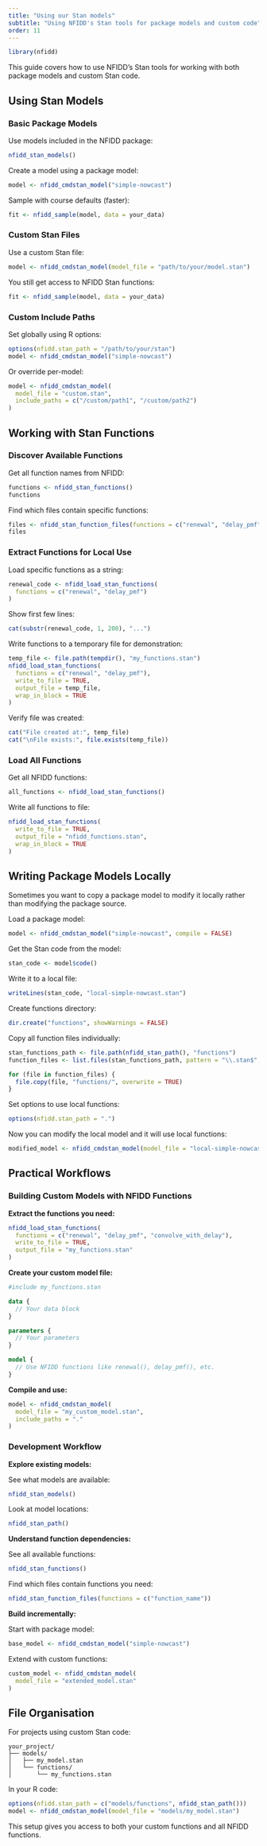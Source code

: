 ```yaml
---
title: "Using our Stan models"
subtitle: "Using NFIDD's Stan tools for package models and custom code"
order: 11
---
```


```r
library(nfidd)
```

This guide covers how to use NFIDD's Stan tools for working with both package models and custom Stan code.

## Using Stan Models

### Basic Package Models

Use models included in the NFIDD package:

```r
nfidd_stan_models()
```

Create a model using a package model:

```r
model <- nfidd_cmdstan_model("simple-nowcast")
```

Sample with course defaults (faster):

```r
fit <- nfidd_sample(model, data = your_data)
```

### Custom Stan Files

Use a custom Stan file:

```r
model <- nfidd_cmdstan_model(model_file = "path/to/your/model.stan")
```

You still get access to NFIDD Stan functions:

```r
fit <- nfidd_sample(model, data = your_data)
```

### Custom Include Paths

Set globally using R options:

```r
options(nfidd.stan_path = "/path/to/your/stan")
model <- nfidd_cmdstan_model("simple-nowcast")
```

Or override per-model:

```r
model <- nfidd_cmdstan_model(
  model_file = "custom.stan",
  include_paths = c("/custom/path1", "/custom/path2")
)
```

## Working with Stan Functions

### Discover Available Functions

Get all function names from NFIDD:

```r
functions <- nfidd_stan_functions()
functions
```

Find which files contain specific functions:

```r
files <- nfidd_stan_function_files(functions = c("renewal", "delay_pmf"))
files
```

### Extract Functions for Local Use

Load specific functions as a string:

```r
renewal_code <- nfidd_load_stan_functions(
  functions = c("renewal", "delay_pmf")
)
```

Show first few lines:

```r
cat(substr(renewal_code, 1, 200), "...")
```

Write functions to a temporary file for demonstration:

```r
temp_file <- file.path(tempdir(), "my_functions.stan")
nfidd_load_stan_functions(
  functions = c("renewal", "delay_pmf"),
  write_to_file = TRUE,
  output_file = temp_file,
  wrap_in_block = TRUE
)
```

Verify file was created:

```r
cat("File created at:", temp_file)
cat("\nFile exists:", file.exists(temp_file))
```

### Load All Functions

Get all NFIDD functions:

```r
all_functions <- nfidd_load_stan_functions()
```

Write all functions to file:

```r
nfidd_load_stan_functions(
  write_to_file = TRUE,
  output_file = "nfidd_functions.stan",
  wrap_in_block = TRUE
)
```

## Writing Package Models Locally

Sometimes you want to copy a package model to modify it locally rather than modifying the package source.

Load a package model:

```r
model <- nfidd_cmdstan_model("simple-nowcast", compile = FALSE)
```

Get the Stan code from the model:

```r
stan_code <- model$code()
```

Write it to a local file:

```r
writeLines(stan_code, "local-simple-nowcast.stan")
```

Create functions directory:

```r
dir.create("functions", showWarnings = FALSE)
```

Copy all function files individually:

```r
stan_functions_path <- file.path(nfidd_stan_path(), "functions")
function_files <- list.files(stan_functions_path, pattern = "\\.stan$", full.names = TRUE)

for (file in function_files) {
  file.copy(file, "functions/", overwrite = TRUE)
}
```

Set options to use local functions:

```r
options(nfidd.stan_path = ".")
```

Now you can modify the local model and it will use local functions:

```r
modified_model <- nfidd_cmdstan_model(model_file = "local-simple-nowcast.stan")
```

## Practical Workflows

### Building Custom Models with NFIDD Functions

**Extract the functions you need:**

```r
nfidd_load_stan_functions(
  functions = c("renewal", "delay_pmf", "convolve_with_delay"),
  write_to_file = TRUE,
  output_file = "my_functions.stan"
)
```

**Create your custom model file:**

```stan
#include my_functions.stan

data {
  // Your data block
}

parameters {
  // Your parameters
}

model {
  // Use NFIDD functions like renewal(), delay_pmf(), etc.
}
```

**Compile and use:**

```r
model <- nfidd_cmdstan_model(
  model_file = "my_custom_model.stan",
  include_paths = "."
)
```

### Development Workflow

**Explore existing models:**

See what models are available:

```r
nfidd_stan_models()
```

Look at model locations:

```r
nfidd_stan_path()
```

**Understand function dependencies:**

See all available functions:

```r
nfidd_stan_functions()
```

Find which files contain functions you need:

```r
nfidd_stan_function_files(functions = c("function_name"))
```

**Build incrementally:**

Start with package model:

```r
base_model <- nfidd_cmdstan_model("simple-nowcast")
```

Extend with custom functions:

```r
custom_model <- nfidd_cmdstan_model(
  model_file = "extended_model.stan"
)
```

## File Organisation

For projects using custom Stan code:

```
your_project/
├── models/
│   ├── my_model.stan
│   └── functions/
│       └── my_functions.stan
```

In your R code:

```r
options(nfidd.stan_path = c("models/functions", nfidd_stan_path()))
model <- nfidd_cmdstan_model(model_file = "models/my_model.stan")
```

This setup gives you access to both your custom functions and all NFIDD functions.